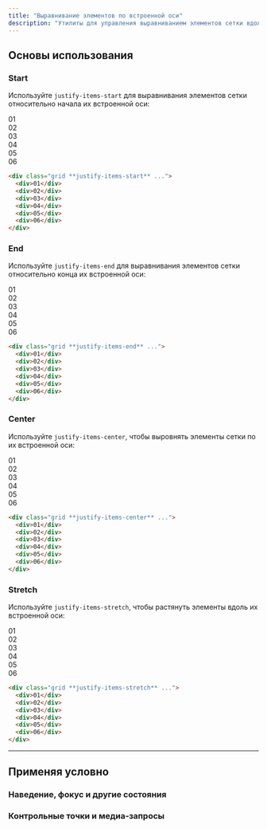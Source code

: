 ```yaml
---
title: "Выравнивание элементов по встроенной оси"
description: "Утилиты для управления выравниванием элементов сетки вдоль их встроенной оси."
---
```




## Основы использования

### Start

Используйте `justify-items-start` для выравнивания элементов сетки относительно начала их встроенной оси:

<Example>
  <div class="grid grid-cols-3 gap-4 font-mono text-white text-sm font-bold leading-6">
    <div class="bg-stripes-sky grid rounded-lg justify-items-start">
      <div class="w-14 h-14 rounded-lg flex items-center justify-center bg-sky-500 shadow-lg">01</div>
    </div>
    <div class="bg-stripes-sky grid rounded-lg justify-items-start">
      <div class="w-14 h-14 rounded-lg flex items-center justify-center bg-sky-500 shadow-lg">02</div>
    </div>
    <div class="bg-stripes-sky grid rounded-lg justify-items-start">
      <div class="w-14 h-14 rounded-lg flex items-center justify-center bg-sky-500 shadow-lg">03</div>
    </div>
    <div class="bg-stripes-sky grid rounded-lg justify-items-start">
      <div class="w-14 h-14 rounded-lg flex items-center justify-center bg-sky-500 shadow-lg">04</div>
    </div>
    <div class="bg-stripes-sky grid rounded-lg justify-items-start">
      <div class="w-14 h-14 rounded-lg flex items-center justify-center bg-sky-500 shadow-lg">05</div>
    </div>
    <div class="bg-stripes-sky grid rounded-lg justify-items-start">
      <div class="w-14 h-14 rounded-lg flex items-center justify-center bg-sky-500 shadow-lg">06</div>
    </div>
  </div>
</Example>

```html
<div class="grid **justify-items-start** ...">
  <div>01</div>
  <div>02</div>
  <div>03</div>
  <div>04</div>
  <div>05</div>
  <div>06</div>
</div>
```

### End

Используйте `justify-items-end` для выравнивания элементов сетки относительно конца их встроенной оси:

<Example>
  <div class="grid grid-cols-3 gap-4 font-mono text-white text-sm font-bold leading-6">
    <div class="bg-stripes-cyan grid rounded-lg justify-items-end">
      <div class="w-14 h-14 rounded-lg flex items-center justify-center bg-cyan-500 shadow-lg">01</div>
    </div>
    <div class="bg-stripes-cyan grid rounded-lg justify-items-end">
      <div class="w-14 h-14 rounded-lg flex items-center justify-center bg-cyan-500 shadow-lg">02</div>
    </div>
    <div class="bg-stripes-cyan grid rounded-lg justify-items-end">
      <div class="w-14 h-14 rounded-lg flex items-center justify-center bg-cyan-500 shadow-lg">03</div>
    </div>
    <div class="bg-stripes-cyan grid rounded-lg justify-items-end">
      <div class="w-14 h-14 rounded-lg flex items-center justify-center bg-cyan-500 shadow-lg">04</div>
    </div>
    <div class="bg-stripes-cyan grid rounded-lg justify-items-end">
      <div class="w-14 h-14 rounded-lg flex items-center justify-center bg-cyan-500 shadow-lg">05</div>
    </div>
    <div class="bg-stripes-cyan grid rounded-lg justify-items-end">
      <div class="w-14 h-14 rounded-lg flex items-center justify-center bg-cyan-500 shadow-lg">06</div>
    </div>
  </div>
</Example>

```html
<div class="grid **justify-items-end** ...">
  <div>01</div>
  <div>02</div>
  <div>03</div>
  <div>04</div>
  <div>05</div>
  <div>06</div>
</div>
```

### Center

Используйте `justify-items-center`, чтобы выровнять элементы сетки по их встроенной оси:

<Example>
  <div class="grid grid-cols-3 gap-4 font-mono text-white text-sm font-bold leading-6">
    <div class="bg-stripes-fuchsia grid rounded-lg justify-items-center">
      <div class="w-14 h-14 rounded-lg flex items-center justify-center bg-fuchsia-500 shadow-lg">01</div>
    </div>
    <div class="bg-stripes-fuchsia grid rounded-lg justify-items-center">
      <div class="w-14 h-14 rounded-lg flex items-center justify-center bg-fuchsia-500 shadow-lg">02</div>
    </div>
    <div class="bg-stripes-fuchsia grid rounded-lg justify-items-center">
      <div class="w-14 h-14 rounded-lg flex items-center justify-center bg-fuchsia-500 shadow-lg">03</div>
    </div>
    <div class="bg-stripes-fuchsia grid rounded-lg justify-items-center">
      <div class="w-14 h-14 rounded-lg flex items-center justify-center bg-fuchsia-500 shadow-lg">04</div>
    </div>
    <div class="bg-stripes-fuchsia grid rounded-lg justify-items-center">
      <div class="w-14 h-14 rounded-lg flex items-center justify-center bg-fuchsia-500 shadow-lg">05</div>
    </div>
    <div class="bg-stripes-fuchsia grid rounded-lg justify-items-center">
      <div class="w-14 h-14 rounded-lg flex items-center justify-center bg-fuchsia-500 shadow-lg">06</div>
    </div>
  </div>
</Example>

```html
<div class="grid **justify-items-center** ...">
  <div>01</div>
  <div>02</div>
  <div>03</div>
  <div>04</div>
  <div>05</div>
  <div>06</div>
</div>
```

### Stretch

Используйте `justify-items-stretch`, чтобы растянуть элементы вдоль их встроенной оси:

<Example>
  <div class="grid grid-cols-3 gap-4 justify-items-stretch font-mono text-white text-sm font-bold leading-6">
    <div class="h-14 rounded-lg flex items-center justify-center bg-blue-500 shadow-lg">01</div>
    <div class="h-14 rounded-lg flex items-center justify-center bg-blue-500 shadow-lg">02</div>
    <div class="h-14 rounded-lg flex items-center justify-center bg-blue-500 shadow-lg">03</div>
    <div class="h-14 rounded-lg flex items-center justify-center bg-blue-500 shadow-lg">04</div>
    <div class="h-14 rounded-lg flex items-center justify-center bg-blue-500 shadow-lg">05</div>
    <div class="h-14 rounded-lg flex items-center justify-center bg-blue-500 shadow-lg">06</div>
  </div>
</Example>

```html
<div class="grid **justify-items-stretch** ...">
  <div>01</div>
  <div>02</div>
  <div>03</div>
  <div>04</div>
  <div>05</div>
  <div>06</div>
</div>
```

---

## <Heading ignore>Применяя условно</Heading>

### <Heading ignore>Наведение, фокус и другие состояния</Heading>

<HoverFocusAndOtherStates defaultClass="justify-items-start" featuredClass="justify-items-center" />

### <Heading ignore>Контрольные точки и медиа-запросы</Heading>

<BreakpointsAndMediaQueries defaultClass="justify-items-start" featuredClass="justify-items-center" />
